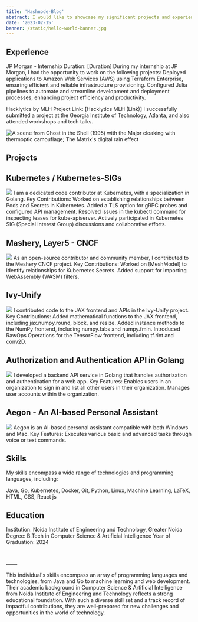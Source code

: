 ```yaml
---
title: 'Hashnode-Blog'
abstract: I would like to showcase my significant projects and experiences, demonstrating my skills and contributions in various domains of technology.
date: '2023-02-15'
banner: /static/hello-world-banner.jpg
---
```


## Experience

JP Morgan - Internship
Duration: [Duration]
During my internship at JP Morgan, I had the opportunity to work on the following projects:
Deployed applications to Amazon Web Services (AWS) using Terraform Enterprise, ensuring efficient and reliable infrastructure provisioning.
Configured Julia pipelines to automate and streamline development and deployment processes, enhancing project efficiency and productivity.

Hacklytics by MLH
Project Link: [Hacklytics MLH (Link)]
I successfully submitted a project at the Georgia Institute of Technology, Atlanta, and also attended workshops and tech talks.

![A scene from Ghost in the Shell (1995) with the Major cloaking with thermoptic camouflage; The Matrix's digital rain effect](/static/blog1.jpg)

## Projects

## Kubernetes / Kubernetes-SIGs

![](/static/kubernates.png)
I am a dedicated code contributor at Kubernetes, with a specialization in Golang.
Key Contributions:
Worked on establishing relationships between Pods and Secrets in Kubernetes.
Added a TLS option for gRPC probes and configured API management.
Resolved issues in the kubectl command for inspecting leases for kube-apiserver.
Actively participated in Kubernetes SIG (Special Interest Group) discussions and collaborative efforts.

## Mashery, Layer5 - CNCF

![](/static/mashery.png)
As an open-source contributor and community member, I contributed to the Meshery CNCF project.
Key Contributions:
Worked on [MeshModel] to identify relationships for Kubernetes Secrets.
Added support for importing WebAssembly (WASM) filters.

## Ivy-Unify

![](/static/ivy.jpg)
I contributed code to the JAX frontend and APIs in the Ivy-Unify project.
Key Contributions:
Added mathematical functions to the JAX frontend, including jax.numpy.round, block, and resize.
Added instance methods to the NumPy frontend, including numpy.fabs and numpy.fmin.
Introduced RawOps Operations for the TensorFlow frontend, including tf.rint and conv2D.

## Authorization and Authentication API in Golang

![](/static/golang.png)
I developed a backend API service in Golang that handles authorization and authentication for a web app.
Key Features:
Enables users in an organization to sign in and list all other users in their organization.
Manages user accounts within the organization.

## Aegon - An AI-based Personal Assistant

![](/static/aegon.png)
Aegon is an AI-based personal assistant compatible with both Windows and Mac.
Key Features:
Executes various basic and advanced tasks through voice or text commands.

## Skills

My skills encompass a wide range of technologies and programming languages, including:

Java,
Go,
Kubernetes,
Docker,
Git,
Python,
Linux,
Machine Learning,
LaTeX,
HTML,
CSS,
React js

## Education

Institution: Noida Institute of Engineering and Technology, Greater Noida
Degree: B.Tech in Computer Science & Artificial Intelligence
Year of Graduation: 2024

## \_\_\_

This individual's skills encompass an array of programming languages and technologies, from Java and Go to machine learning and web development. Their academic background in Computer Science & Artificial Intelligence from Noida Institute of Engineering and Technology reflects a strong educational foundation. With such a diverse skill set and a track record of impactful contributions, they are well-prepared for new challenges and opportunities in the world of technology.
